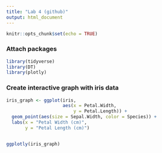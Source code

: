 ```yaml
---
title: "Lab 4 (github)"
output: html_document
---
```


```r
knitr::opts_chunk$set(echo = TRUE)
```

### Attach packages
```r
library(tidyverse)
library(DT)
library(plotly)
```

### Create interactive graph with iris data
```r
iris_graph <- ggplot(iris,
                     aes(x = Petal.Width,
                         y = Petal.Length)) +
  geom_point(aes(size = Sepal.Width, color = Species)) +
  labs(x = "Petal Width (cm)",
       y = "Petal Length (cm)")


ggplotly(iris_graph)
```


